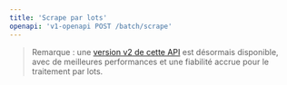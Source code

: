 ```yaml
---
title: 'Scrape par lots'
openapi: 'v1-openapi POST /batch/scrape'
---
```


> Remarque : une [version v2 de cette API](/fr/api-reference/endpoint/batch-scrape) est désormais disponible, avec de meilleures performances et une fiabilité accrue pour le traitement par lots.